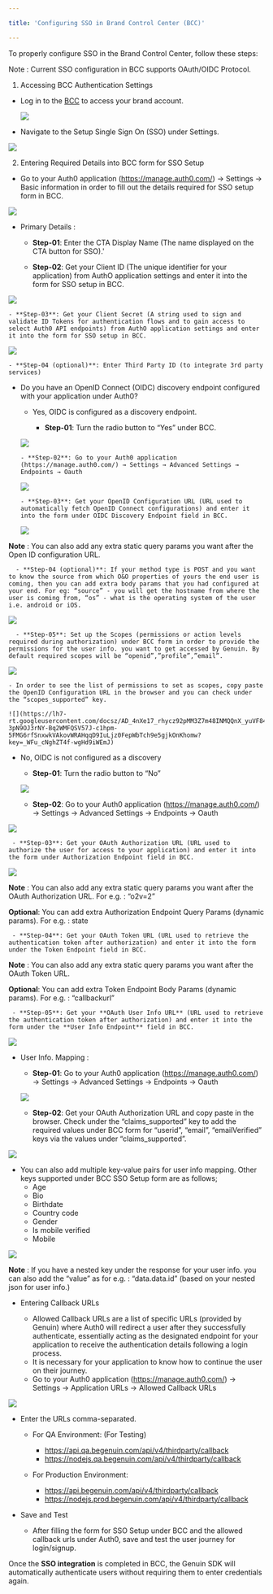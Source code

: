 ```yaml
---

title: 'Configuring SSO in Brand Control Center (BCC)'

---
```


To properly configure SSO in the Brand Control Center, follow these steps:

<Note>

Note : Current SSO configuration in BCC supports OAuth/OIDC Protocol.

</Note>


1. Accessing BCC Authentication Settings

- Log in to the [BCC](https://brands.begenuin.com/) to access your brand account.

  ![](https://lh7-rt.googleusercontent.com/docsz/AD_4nXeb17gc_KQlwUeB6vXwY_EKrEPabhK4SoQcSsEoMXFN3ssBEqBPtLIqW8BbjK6tw_wE6Qy7eP6lUVza1z__OJhmVDqVknTh3dd3LmwEkdZXIH0v-JGtGYHm3xL042916kPNqhmM?key=_WFu_cNghZT4f-wgHd9iWEmJ)

- Navigate to the Setup Single Sign On (SSO) under Settings.

![](https://lh7-rt.googleusercontent.com/docsz/AD_4nXegJnrg7tiYgAJxyawX-1a5vp8BYwND9_X2aCfOU24qVg6586q46KGYYqaOVgqrje77l2ouGx3NpQ9-oSJm9h6V4oH8CJSxG5AQvYIiHTcHcmIGdXREYOpQU7rVehRdUm47Q-T8mw?key=_WFu_cNghZT4f-wgHd9iWEmJ)

2. Entering Required Details into BCC form for SSO Setup

- Go to your Auth0 application (https://manage.auth0.com/) → Settings → Basic information in order to fill out the details required for SSO setup form in BCC.

![](https://lh7-rt.googleusercontent.com/docsz/AD_4nXesMje3BNaL4CE8JFTPg6XoGh_FBykcW1H49wBa_VRgdJUlRJ6bPSUe2RwZSBr5vMXcPwJsRHQSy3gaRkcnewJ1CyzkvkFoQBMkJ_dpGPFY0sZs52OQTZcEugPYd5Kq899EM0VecQ?key=_WFu_cNghZT4f-wgHd9iWEmJ)

- Primary Details :

    - **Step-01**: Enter the CTA Display Name (The name displayed on the CTA button for SSO).'

    - **Step-02**: Get your Client ID (The unique identifier for your application) from AuthO application settings and enter it into the form for SSO setup in BCC.
 
![](https://lh7-rt.googleusercontent.com/docsz/AD_4nXeoXXtuukO3TUeFDaYWOFLTITU1BSiZzwV9Y9r412w_oYw3iD9xnn64XiXsKnJc4qsOodkc8003GoKgBu-XRXP0BmYio68Usyx_HoNcJrcdzkSaf-Mv0UPPVO0Te6KYd60wBmtfQA?key=_WFu_cNghZT4f-wgHd9iWEmJ)

    - **Step-03**: Get your Client Secret (A string used to sign and validate ID Tokens for authentication flows and to gain access to select Auth0 API endpoints) from AuthO application settings and enter it into the form for SSO setup in BCC.


  ![](https://lh7-rt.googleusercontent.com/docsz/AD_4nXe_DfDlXWRqr6LNXMA5Iins6Uu77n_JRkygUQ94KC5khEjAj5rTcL_jj047ZSE2pLQ63yV7670ZQ0MLF72R2CU_9I77d7uI--6JV-nMKlbPdBCpjG8MME9qgVEP6fNHqd_afs1FBg?key=_WFu_cNghZT4f-wgHd9iWEmJ)

    - **Step-04 (optional)**: Enter Third Party ID (to integrate 3rd party services)

- Do you have an OpenID Connect (OIDC) discovery endpoint configured with your application under Auth0?

  - Yes, OIDC is configured as a discovery endpoint.
 
     - **Step-01**: Turn the radio button to “Yes” under BCC.

  ![](https://lh7-rt.googleusercontent.com/docsz/AD_4nXe6rtkDjWOnhalNYbUQ46iHmGQ7wWI2q0yzF66UPuU4CzTo3zGYPvX8vF9uG1A6jlqV6XIMTe8DkR4yqOba4NN9oAGG_2BlwxxlX_bLIUNoBetsnNqbkN6rlIPPSy1r2ToE3hldUA?key=_WFu_cNghZT4f-wgHd9iWEmJ)

      - **Step-02**: Go to your Auth0 application (https://manage.auth0.com/) → Settings → Advanced Settings → Endpoints → Oauth

  ![](https://lh7-rt.googleusercontent.com/docsz/AD_4nXe5dnSGt45Wc3YFtaBZ7cwF7JMr5eC_k2ULGB9KHHYPdLYIz85UFcUCL0SA9PY1d1g7WlbSn10TT5-pc_IgQp5naAymgu0rrh_zqYHRlzxRjunZOUK_ZzhNjS-xYtdhR-hOkjYB?key=_WFu_cNghZT4f-wgHd9iWEmJ)

      - **Step-03**: Get your OpenID Configuration URL (URL used to automatically fetch OpenID Connect configurations) and enter it into the form under OIDC Discovery Endpoint field in BCC.

  ![](https://lh7-rt.googleusercontent.com/docsz/AD_4nXffPeDRXPui8MmkwR-ifJQBEJDOudKyEacDgam4MNkmTTEt3MNSCjogRyv-aTLl6XSpZW_mb7zw_YBD3PjTrOLzWHEX2nZrf5iKzLJTFQlILnCT7kr-D6VdVgNcesK-GdeKn5F1sg?key=_WFu_cNghZT4f-wgHd9iWEmJ)

<Note>

  **Note** : You can also add any extra static query params you want after the Open ID configuration URL.

</Note>

      - **Step-04 (optional)**: If your method type is POST and you want to know the source from which O&O properties of yours the end user is coming, then you can add extra body params that you had configured at your end. For eg: “source” - you will get the hostname from where the user is coming from, “os” - what is the operating system of the user i.e. android or iOS.

![](https://lh7-rt.googleusercontent.com/docsz/AD_4nXcTG9K57OqdIlx0d1xO5YZg2CrkYxOhRDWw3FpXSmkj0HI30ZoTRIKOSAwyQqwiZXJijkZqr4qAyPgdnUFxky1MOaRzqDqoMGFPbsyGNxTKN9b_hG4WUX6vxVeWrWiGJSS6e8ULeQ?key=_WFu_cNghZT4f-wgHd9iWEmJ)

      - **Step-05**: Set up the Scopes (permissions or action levels required during authorization) under BCC form in order to provide the permissions for the user info. you want to get accessed by Genuin. By default required scopes will be “openid”,”profile”,”email”.

  ![](https://lh7-rt.googleusercontent.com/docsz/AD_4nXfgGAEYoem8YYvwmki6X62xPUO38dUIEE-T-HBcrvUcwQU6ewPYN0LDBg-Qm-GVUgUVK0A2AV-iCqDWNAJsD6aOvxvLFEoyRsLFhVq2YlPJ_Wu_-jDppYLxkcEMi1h4kEBoKO4cgg?key=_WFu_cNghZT4f-wgHd9iWEmJ)

    - In order to see the list of permissions to set as scopes, copy paste the OpenID Configuration URL in the browser and you can check under the “scopes_supported” key.

    ![](https://lh7-rt.googleusercontent.com/docsz/AD_4nXe17_rhycz92pMM3Z7m48INMQQnX_yuVF84iZkWUxWJ4ymKBZEESPF-3pN9OJ3rNY-Bq2WMFQSV57J-c1hpm-5FMG6rfSnxwkVAkovWRAHqqD9IuLjz0FepWbTch9e5gjkOnKhomw?key=_WFu_cNghZT4f-wgHd9iWEmJ)

- No, OIDC is not configured as a discovery

    - **Step-01**: Turn the radio button to “No”

  ![](https://lh7-rt.googleusercontent.com/docsz/AD_4nXe9AVlgeVtDpuQ69UJTurnm792QIv5Jqk9gfuytYe2cwql7Knc4xICChu3Ef8w4uZCCwr2i32pdA5wM4l0ZzhQvIZsv6S6qH9vrc-ar5I-GsZtB0h4gewyFE58xL-6BEh9sda-fdA?key=_WFu_cNghZT4f-wgHd9iWEmJ)


    - **Step-02**: Go to your Auth0 application (https://manage.auth0.com/) → Settings → Advanced Settings → Endpoints → Oauth

![](https://lh7-rt.googleusercontent.com/docsz/AD_4nXe5dnSGt45Wc3YFtaBZ7cwF7JMr5eC_k2ULGB9KHHYPdLYIz85UFcUCL0SA9PY1d1g7WlbSn10TT5-pc_IgQp5naAymgu0rrh_zqYHRlzxRjunZOUK_ZzhNjS-xYtdhR-hOkjYB?key=_WFu_cNghZT4f-wgHd9iWEmJ)



     - **Step-03**: Get your OAuth Authorization URL (URL used to authorize the user for access to your application) and enter it into the form under Authorization Endpoint field in BCC.

  ![](https://lh7-rt.googleusercontent.com/docsz/AD_4nXeEZi0z26kGfmbIAXs6GLLMdaE1VNr2ODF-rVEltnAZBQItg4v6eOMk8Jra6G7DoyF8EHRNigEm93LG9lnAMnZrZxTdW0R6w3tJ8PKEV-V30jvMEIC4k-2ZgPQKHw1sSf_n2yVr?key=_WFu_cNghZT4f-wgHd9iWEmJ)

  <Note>

**Note** : You can also add any extra static query params you want after the OAuth Authorization URL. For e.g. : “o2v=2”

  </Note>

  <Tip>

**Optional**: You can add extra Authorization Endpoint Query Params (dynamic params). For e.g. : state
  
  </Tip>

     - **Step-04**: Get your OAuth Token URL (URL used to retrieve the authentication token after authorization) and enter it into the form under the Token Endpoint field in BCC.

  [](https://lh7-rt.googleusercontent.com/docsz/AD_4nXdud-ol_ZP0XwFkk9zXdeLXXmyEu6BMJnj3nCTuRKyNcBG0gImTWH2bJvjYcDjULE-MipXdWEeCm4JCXrEsxH7fRucTwajZ2U9oWEZjfrWWEC8grFfCO3w_Wuxo0Vov2L_pg7SkHA?key=_WFu_cNghZT4f-wgHd9iWEmJ)

  <Note>

  **Note** : You can also add any extra static query params you want after the OAuth Token URL.
    
  </Note>

  <Tip>

**Optional**: You can add extra Token Endpoint Body Params (dynamic params). For e.g. : “callbackurl”
  
  </Tip>

     - **Step-05**: Get your **OAuth User Info URL** (URL used to retrieve the authentication token after authorization) and enter it into the form under the **User Info Endpoint** field in BCC.

  ![](https://lh7-rt.googleusercontent.com/docsz/AD_4nXeTjhq9dlFa5qDUQ7B6Xn_NjXKgkO-2DDHMRGKZllG0bVUT0w84WDCV3tIKYByT8ThPFEH0uN3F5oGxUW1mU9DKS3KCaj9I6w8xf8TNqmjxbOGIC75Fsc7CV2rdWN3v8uqYFD6WBg?key=_WFu_cNghZT4f-wgHd9iWEmJ)

- User Info. Mapping :

  - **Step-01**: Go to your Auth0 application (https://manage.auth0.com/) → Settings → Advanced Settings → Endpoints → Oauth 

  ![](https://lh7-rt.googleusercontent.com/docsz/AD_4nXe5dnSGt45Wc3YFtaBZ7cwF7JMr5eC_k2ULGB9KHHYPdLYIz85UFcUCL0SA9PY1d1g7WlbSn10TT5-pc_IgQp5naAymgu0rrh_zqYHRlzxRjunZOUK_ZzhNjS-xYtdhR-hOkjYB?key=_WFu_cNghZT4f-wgHd9iWEmJ)

  - **Step-02**: Get your OAuth Authorization URL and copy paste in the browser. Check under the “claims_supported” key to add the required values under BCC form for “userid”, “email”, “emailVerified” keys via the values under “claims_supported”.

![](https://lh7-rt.googleusercontent.com/docsz/AD_4nXcE5dy2WbzZaGThXbsz0RfgHxN7bdU9MhDaGZPTKDQxjLC_S5glYyl_vI96uRo6DxnmW8qkjO2i2Ss7Lho9G_neGu71U0BrbZfk7WXvDD8aqV48RoLVsU2qXATCq1zenDebUUqc?key=_WFu_cNghZT4f-wgHd9iWEmJ)


  - You can also add multiple key-value pairs for user info mapping. Other keys supported under BCC SSO Setup form are as follows;
    - Age
    - Bio
    - Birthdate
    - Country code
    - Gender
    - Is mobile verified
    - Mobile

 ![](https://lh7-rt.googleusercontent.com/docsz/AD_4nXddquwIYaUORysg2kDJ1M8fIkCcBoOwha5xQTpyVBmg2RhbsAwy6YKDGvXgzxFkdlTmTtJldcl7GNmoft3yQpgbNXxkaPamO3URB9wFKsDGzOK8dd-vmRGxIiFJ17QLDJL43wOWyQ?key=_WFu_cNghZT4f-wgHd9iWEmJ)

 <Note>

**Note** : If you have a nested key under the response for your user info. you can also add the “value” as for e.g. : “data.data.id” (based on your nested json for user info.)

 </Note>

- Entering Callback URLs

  - Allowed Callback URLs are a list of specific URLs (provided by Genuin) where Auth0 will redirect a user after they successfully authenticate, essentially acting as the designated endpoint for your application to receive the authentication details following a login process.
  - It is necessary for your application to know how to continue the user on their journey.
  - Go to your Auth0 application (https://manage.auth0.com/) → Settings → Application URLs → Allowed Callback URLs
 
![](https://lh7-rt.googleusercontent.com/docsz/AD_4nXd46OFYLpWVhdQbbwIY1OBELr2t2kToXcsBl0Na4tm7lh6HakUwp8Mi9zdfnOrV6tk0L-txwslN_9d3BhJqAOZKUkz2qhHqIgnUzbzTToqgETF6xW0ZdWhLRir1EHS2Q8_zJd_HcQ?key=_WFu_cNghZT4f-wgHd9iWEmJ)

  - Enter the URLs comma-separated.
    - For QA Environment: (For Testing)
       - https://api.qa.begenuin.com/api/v4/thirdparty/callback
       - https://nodejs.qa.begenuin.com/api/v4/thirdparty/callback
     
    - For Production Environment:
       - https://api.begenuin.com/api/v4/thirdparty/callback
       - https://nodejs.prod.begenuin.com/api/v4/thirdparty/callback

- Save and Test
  
  - After filling the form for SSO Setup under BCC and the allowed callback urls under Auth0, save and test the user journey for login/signup.

 Once the **SSO integration** is completed in BCC, the Genuin SDK will automatically authenticate users without requiring them to enter credentials again.
